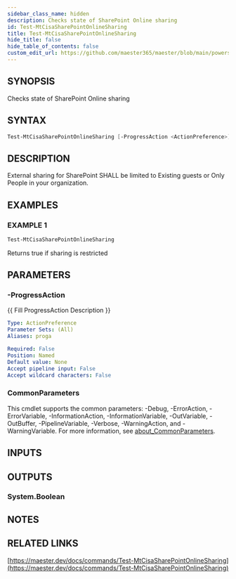 ```yaml
---
sidebar_class_name: hidden
description: Checks state of SharePoint Online sharing
id: Test-MtCisaSharePointOnlineSharing
title: Test-MtCisaSharePointOnlineSharing
hide_title: false
hide_table_of_contents: false
custom_edit_url: https://github.com/maester365/maester/blob/main/powershell/public/Test-MtCisaSharePointOnlineSharing.ps1
---
```


## SYNOPSIS

Checks state of SharePoint Online sharing

## SYNTAX

```powershell
Test-MtCisaSharePointOnlineSharing [-ProgressAction <ActionPreference>] [<CommonParameters>]
```

## DESCRIPTION

External sharing for SharePoint SHALL be limited to Existing guests or Only People in your organization.

## EXAMPLES

### EXAMPLE 1

```powershell
Test-MtCisaSharePointOnlineSharing
```

Returns true if sharing is restricted

## PARAMETERS

### -ProgressAction

\{\{ Fill ProgressAction Description \}\}

```yaml
Type: ActionPreference
Parameter Sets: (All)
Aliases: proga

Required: False
Position: Named
Default value: None
Accept pipeline input: False
Accept wildcard characters: False
```

### CommonParameters

This cmdlet supports the common parameters: -Debug, -ErrorAction, -ErrorVariable, -InformationAction, -InformationVariable, -OutVariable, -OutBuffer, -PipelineVariable, -Verbose, -WarningAction, and -WarningVariable. For more information, see [about_CommonParameters](http://go.microsoft.com/fwlink/?LinkID=113216).

## INPUTS

## OUTPUTS

### System.Boolean

## NOTES

## RELATED LINKS

[https://maester.dev/docs/commands/Test-MtCisaSharePointOnlineSharing](https://maester.dev/docs/commands/Test-MtCisaSharePointOnlineSharing)
